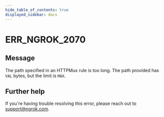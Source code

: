 ```yaml
---
hide_table_of_contents: true
displayed_sidebar: docs
---
```



# ERR_NGROK_2070

## Message

The path specified in an HTTPMux rule is too long. The path provided has `VAL` bytes, but the limit is `MAX`.

<ErrorDetails error="err_ngrok_2070" />

## Further help

If you're having trouble resolving this error, please reach out to [support@ngrok.com](mailto:support@ngrok.com?subject=Help%20with%20ERR_NGROK_2070).
